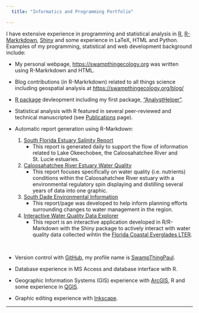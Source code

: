 ```yaml
---
  title: "Informatics and Programming Portfolio"

---
```


I have extensive experience in programming and statistical analysis in [R](https://www.r-project.org/){target="_blank"}, [R-Markrkdown](https://rmarkdown.rstudio.com/){target="_blank"}, [Shiny](https://shiny.rstudio.com/){target="_blank"} and some experience in LaTeX, HTML and Python. Examples of my programming, statistical and web development background include: 

  - My personal webpage, [https://swampthingecology.org](https://swampthingecology.org){target="_blank"} was written using R-Markrkdown and HTML. 
  
  - Blog contributions (in R-Markrkdown) related to all things science including geospatial analysis at [https://swampthingecology.org/blog/](https://swampthingecology.org/blog/){target="_blank"}
  
  - [R package](https://cran.r-project.org/doc/manuals/R-exts.html){target="_blank"} devleopment including my first package, ["AnalystHelper"](https://github.com/SwampThingPaul/AnalystHelper){target="_blank"}.
  
  - Statistical analysis with R featured in several peer-reviewed and technical manuscripted (see [Publications](https://swampthingecology.org/pubs.html){target="_blank"} page).
  
  - Automatic report generation using R-Markdown:
    1. [South Florida Estuary Salinity Report](http://publicfiles.dep.state.fl.us/owp/SalinityReports/SalinityUpdate.html){target="_blank"}
       -  This report is generated daily to support the flow of information related to Lake Okeechobee, the Caloosahatchee River and St. Lucie estuaries.
    2. [Caloosahatchee River Estuary Water Quality](https://swampthingpaul.github.io/static/examples/CRE_WQ.html){target="_blank"}
       - This report focuses specifically on water quality (i.e. nutrients) conditions within the Caloosahatchee River estuary with a environmental regulatory spin displaying and distilling several years of data into one graphic.  
    3. [South Dade Environmental Information](https://swampthingpaul.github.io/static/examples/SouthDade_summary.html){target="_blank"}
       - This report/page was developed to help inform planning efforts surrounding changes to water management in the region.
    4. [Interactive Water Quality Data Explorer](https://swampthingpaul.shinyapps.io/FCE_BGChem_Viewer/){target="_blank"}
       -  This report is an interactive application developed in R/R-Markdown with the Shiny package to actively interact with water quality data collected wihtin the [Florida Coastal Everglades LTER](http://fcelter.fiu.edu/){target="_blank"}.

<br>

  - Version control with [GitHub](https://github.com){target="_blank"}, my profile name is [SwampThingPaul](https://github.com/SwampThingPaul){target="_blank"}.
  
  - Database experience in MS Access and database interface with R. 
  
  - Geographic Information Systems (GIS) experience with [ArcGIS](https://www.arcgis.com/){target="_blank"}, R and some experience in [QGIS](https://www.qgis.org/){target="_blank"}.
  
  - Graphic editing experience with [Inkscape](http://inkscape.org/en/){target="_blank"}.

---
  